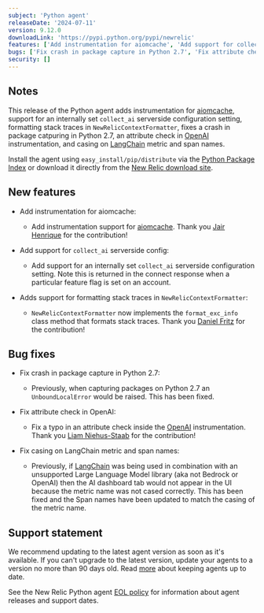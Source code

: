 ```yaml
---
subject: 'Python agent'
releaseDate: '2024-07-11'
version: 9.12.0
downloadLink: 'https://pypi.python.org/pypi/newrelic'
features: ['Add instrumentation for aiomcache', 'Add support for collect_ai serverside config', 'Capture stack traces in NewRelicContextFormatter logs']
bugs: ['Fix crash in package capture in Python 2.7', 'Fix attribute check in OpenAI', 'Fix casing on LangChain metric and span names']
security: []
---
```


## Notes

This release of the Python agent adds instrumentation for [aiomcache](https://pypi.org/project/aiomcache/), support for an internally set `collect_ai` serverside configuration setting, formatting stack traces in `NewRelicContextFormatter`, fixes a crash in package catpuring in Python 2.7, an attribute check in [OpenAI](https://pypi.org/project/openai) instrumentation, and casing on [LangChain](https://pypi.org/project/langchain/) metric and span names.

Install the agent using `easy_install/pip/distribute` via the [Python Package Index](https://pypi.python.org/pypi/newrelic) or download it directly from the [New Relic download site](https://download.newrelic.com/python_agent/release).

## New features

* Add instrumentation for aiomcache:

  * Add instrumentation support for [aiomcache](https://pypi.org/project/aiomcache/). Thank you [Jair Henrique](https://github.com/jairhenrique) for the contribution!

* Add support for `collect_ai` serverside config:

  * Add support for an internally set `collect_ai` serverside configuration setting. Note this is returned in the connect response when a particular feature flag is set on an account.

* Adds support for formatting stack traces in `NewRelicContextFormatter`:

  * `NewRelicContextFormatter` now implements the `format_exc_info` class method that formats stack traces. Thank you [Daniel Fritz](https://github.com/fritzdj) for the contribution!

## Bug fixes

* Fix crash in package capture in Python 2.7:

  * Previously, when capturing packages on Python 2.7 an `UnboundLocalError` would be raised. This has been fixed.

* Fix attribute check in OpenAI:

  * Fix a typo in an attribute check inside the [OpenAI](https://pypi.org/project/openai) instrumentation. Thank you [Liam Niehus-Staab](https://github.com/niehusst) for the contribution!

* Fix casing on LangChain metric and span names:

  * Previously, if [LangChain](https://pypi.org/project/langchain/) was being used in combination with an unsupported Large Language Model library (aka not Bedrock or OpenAI) then the AI dashboard tab would not appear in the UI because the metric name was not cased correctly. This has been fixed and the Span names have been updated to match the casing of the metric name.

## Support statement

We recommend updating to the latest agent version as soon as it's available. If you can't upgrade to the latest version, update your agents to a version no more than 90 days old. Read [more](/docs/new-relic-solutions/new-relic-one/install-configure/update-new-relic-agent/) about keeping agents up to date.

See the New Relic Python agent [EOL policy](/docs/apm/agents/python-agent/getting-started/python-agent-eol-policy/) for information about agent releases and support dates.
